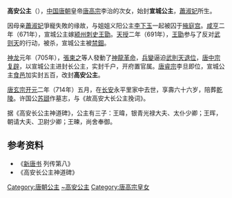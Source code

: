 {{東亞女性歷史人物
| 名稱=高安公主
| 身份=[[唐朝|唐朝]]公主
| 畫像=
| 說明=
| 姓=李
| 名=
| 封爵=[[公主|公主]]
| 位號=
| 封號= 宣城公主→高安公主
| 出生年=649年
| 逝世年=714年(64-65歲)
| 諡號=
| 墳墓=陪葬[[乾陵|乾陵]]
| 父親=[[唐高宗|唐高宗]]
| 同胞兄弟=[[李素節|李素節]]
| 同胞姊妹=[[李下玉|李下玉]]
| 母親=[[萧淑妃|萧淑妃]]
|}}

'''高安公主'''（{{bd|649年||714年||catIdx=Li,李}}），[[中国|中国]][[唐朝|唐朝]]皇帝[[唐高宗|唐高宗]]李治的次女，始封'''宣城公主'''，[[蕭淑妃|蕭淑妃]]所生。

因母亲[[蕭淑妃|蕭淑妃]]爭寵失敗的缘故，与姐姐义阳公主[[李下玉|李下玉]]一起被囚于[[掖庭宫|掖庭宫]]。[[咸亨|咸亨]]二年（671年），宣城公主嫁[[颍州|颍州]][[刺史|刺史]][[王勖|王勖]]。[[天授_(武周)|天授]]二年（691年），[[王勖|王勖]]参与了反对[[武则天|武则天]]的行动，被杀，宣城公主被[[禁錮|禁錮]]。

[[神龍_(年號)|神龙]]元年（705年），[[張柬之|張柬之]]等人發動了[[神龍革命|神龍革命]]，[[兵變|兵變]]逼迫[[武則天|武則天]][[退位|退位]]，[[唐中宗|唐中宗]][[复辟|复辟]]，以宣城公主进封长公主，实封千户，开府置官属。[[唐睿宗|唐睿宗]]李旦即位，宣城公主[[食邑|食邑]]加实封五百，改封'''高安公主'''。

[[唐玄宗|唐玄宗]][[开元|开元]]二年（714年）五月，在[[长安|长安]]永平里家中去世，享壽六十六岁，陪葬[[唐乾陵|乾陵]]。许国公[[苏颋|苏颋]]作墓志，与《故高安大长公主挽词》。

据《高安长公主神道碑》，公主有三子：王暐，银青光禄大夫、太仆少卿；王晖，朝请大夫、卫尉少卿；王暕，尚舍奉御。

== 参考资料 ==
*《[[新唐书|新唐书]] 列传第八》
*《高安长公主神道碑》
{{唐高宗皇室}}
[[Category:唐朝公主|Category:唐朝公主]]
[[Category:李姓|~高安公主]]
[[Category:唐高宗皇女|Category:唐高宗皇女]]